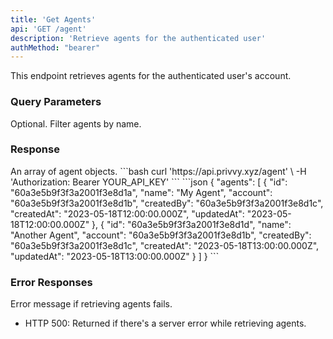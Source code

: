 ```yaml
---
title: 'Get Agents'
api: 'GET /agent'
description: 'Retrieve agents for the authenticated user'
authMethod: "bearer"
---
```


This endpoint retrieves agents for the authenticated user's account.

### Query Parameters

<ParamField query="name" type="string">
  Optional. Filter agents by name.
</ParamField>

### Response

<ResponseField name="agents" type="array">
  An array of agent objects.
</ResponseField>

<RequestExample>
```bash
curl 'https://api.privvy.xyz/agent' \
-H 'Authorization: Bearer YOUR_API_KEY'
```
</RequestExample>

<ResponseExample>
```json
{
"agents": [
    {
      "id": "60a3e5b9f3f3a2001f3e8d1a",
      "name": "My Agent",
      "account": "60a3e5b9f3f3a2001f3e8d1b",
      "createdBy": "60a3e5b9f3f3a2001f3e8d1c",
      "createdAt": "2023-05-18T12:00:00.000Z",
      "updatedAt": "2023-05-18T12:00:00.000Z"
    },
    {
      "id": "60a3e5b9f3f3a2001f3e8d1d",
      "name": "Another Agent",
      "account": "60a3e5b9f3f3a2001f3e8d1b",
      "createdBy": "60a3e5b9f3f3a2001f3e8d1c",
      "createdAt": "2023-05-18T13:00:00.000Z",
      "updatedAt": "2023-05-18T13:00:00.000Z"
    }
  ]
}
```
</ResponseExample>

### Error Responses

<ResponseField name="error" type="string">
  Error message if retrieving agents fails.
</ResponseField>

- HTTP 500: Returned if there's a server error while retrieving agents.
